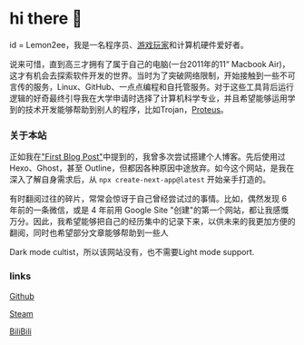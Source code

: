 
# hi there 👋

id = Lemon2ee，我是一名程序员、[游戏玩家](https://lemon2ee.dev/game-review)和计算机硬件爱好者。

说来可惜，直到高三才拥有了属于自己的电脑(一台2011年的11“ Macbook Air)，这才有机会去探索软件开发的世界。当时为了突破网络限制，开始接触到一些不可言传的服务，Linux、GitHub、一点点编程和自托管服务。对于这些工具背后运行逻辑的好奇最终引导我在大学申请时选择了计算机科学专业，并且希望能够运用学到的技术开发能够帮助到别人的程序，比如Trojan，[Proteus](https://github.com/unblockable/proteus)。

### 关于本站

正如我在["First Blog Post"](https://lemon2ee.dev/blog/first-blog-post)中提到的，我曾多次尝试搭建个人博客。先后使用过 Hexo、Ghost，甚至 Outline，但都因各种原因中途放弃。如今这个网站，是我在深入了解自身需求后，从 `npx create-next-app@latest` 开始亲手打造的。

有时翻阅过往的碎片，常常会惊讶于自己曾经尝试过的事情。比如，偶然发现 6 年前的一条微信，或是 4 年前用 Google Site "创建"的第一个网站，都让我感慨万分。因此，我希望能够把自己的经历集中的记录下来，以供未来的我更加方便的翻阅，同时也希望部分文章能够帮助到一些人

Dark mode cultist，所以该网站没有，也不需要Light mode support.

### links

<div
    className="font-sm flex flex-col space-x-0 space-y-2 text-neutral-600 md:flex-row md:space-x-4 md:space-y-0 dark:text-neutral-300">
    <a
        className="flex items-center transition-all hover:text-neutral-800 dark:hover:text-neutral-100 no-underline"
        rel="noopener noreferrer"
        target="_blank"
        href="https://github.com/Lemon2ee"
    >
        <ArrowIcon/>
        <p className="ml-2 h-7">Github</p>
    </a>
    <a
        className="flex items-center transition-all hover:text-neutral-800 dark:hover:text-neutral-100 no-underline"
        rel="noopener noreferrer"
        target="_blank"
        href="https://steamcommunity.com/id/673514382"
    >
        <ArrowIcon/>
        <p className="ml-2 h-7">Steam</p>
    </a>
    <a
        className="flex items-center transition-all hover:text-neutral-800 dark:hover:text-neutral-100 no-underline"
        rel="noopener noreferrer"
        target="_blank"
        href="https://space.bilibili.com/21844932"
    >
        <ArrowIcon/>
        <p className="ml-2 h-7">BiliBili</p>
    </a>
</div>